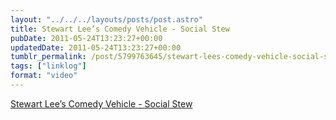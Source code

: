 ```yaml
---
layout: "../../../layouts/posts/post.astro"
title: Stewart Lee’s Comedy Vehicle - Social Stew
pubDate: 2011-05-24T13:23:27+00:00
updatedDate: 2011-05-24T13:23:27+00:00
tumblr_permalink: /post/5799763645/stewart-lees-comedy-vehicle-social-stew
tags: ["linklog"]
format: "video"
---
```



<YouTube id="https://www.youtube.com/watch?v=IVUdUMr5G3w" />

[Stewart Lee&rsquo;s Comedy Vehicle - Social Stew][1]

[1]: https://www.youtube.com/watch?v=IVUdUMr5G3w
